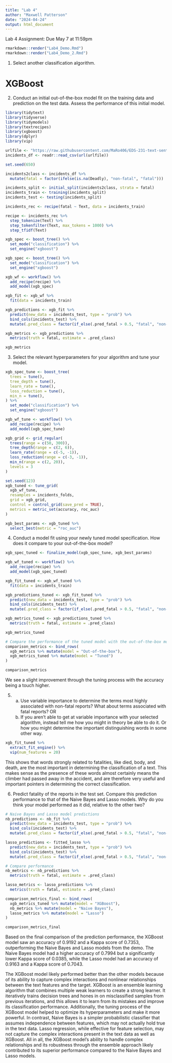 ```yaml
---
title: "Lab 4"
author: "Maxwell Patterson"
date: "2024-04-24"
output: html_document
---
```


Lab 4 Assignment: Due May 7 at 11:59pm

```r
rmarkdown::render("Lab4_Demo.Rmd")
rmarkdown::render("Lab4_Demo_2.Rmd")
```


1. Select another classification algorithm.  

# XGBoost

2. Conduct an initial out-of-the-box model fit on the training data and prediction on the test data.  Assess the performance of this initial model. 

```r
library(tidytext)
library(tidyverse)
library(tidymodels)
library(textrecipes)
library(xgboost)
library(dplyr)
library(vip)
```


```r
urlfile <- "https://raw.githubusercontent.com/MaRo406/EDS-231-text-sentiment/main/data/climbing_reports_model_dat.csv"
incidents_df <- readr::read_csv(url(urlfile))
```
```r
set.seed(650)

incidents2class <- incidents_df %>%
  mutate(fatal = factor(ifelse(is.na(Deadly), "non-fatal", "fatal")))

incidents_split <- initial_split(incidents2class, strata = fatal)
incidents_train <- training(incidents_split)
incidents_test <- testing(incidents_split)
```

```r
incidents_rec <- recipe(fatal ~ Text, data = incidents_train)

recipe <- incidents_rec %>%
  step_tokenize(Text) %>%
  step_tokenfilter(Text, max_tokens = 1000) %>%
  step_tfidf(Text)
```

```r
xgb_spec <- boost_tree() %>%
  set_mode("classification") %>%
  set_engine("xgboost")
```

```r
xgb_spec <- boost_tree() %>%
  set_mode("classification") %>%
  set_engine("xgboost")
```

```r
xgb_wf <- workflow() %>%
  add_recipe(recipe) %>%
  add_model(xgb_spec)
```

```r
xgb_fit <- xgb_wf %>%
  fit(data = incidents_train)

xgb_predictions <- xgb_fit %>%
  predict(new_data = incidents_test, type = "prob") %>%
  bind_cols(incidents_test) %>%
  mutate(.pred_class = factor(if_else(.pred_fatal > 0.5, "fatal", "non-fatal"), levels = levels(incidents_test$fatal)))

xgb_metrics <- xgb_predictions %>%
  metrics(truth = fatal, estimate = .pred_class)

xgb_metrics
```



3. Select the relevant hyperparameters for your algorithm and tune your model.

```r
xgb_spec_tune <- boost_tree(
  trees = tune(),
  tree_depth = tune(),
  learn_rate = tune(),
  loss_reduction = tune(),
  min_n = tune(),
) %>%
  set_mode("classification") %>%
  set_engine("xgboost")

xgb_wf_tune <- workflow() %>%
  add_recipe(recipe) %>%
  add_model(xgb_spec_tune)

xgb_grid <- grid_regular(
  trees(range = c(50, 300)),
  tree_depth(range = c(2, 6)),
  learn_rate(range = c(-5, -1)),
  loss_reduction(range = c(-3, -1)),
  min_n(range = c(2, 20)),
  levels = 3
)

set.seed(123)
xgb_tuned <- tune_grid(
  xgb_wf_tune,
  resamples = incidents_folds,
  grid = xgb_grid,
  control = control_grid(save_pred = TRUE),
  metrics = metric_set(accuracy, roc_auc)
)

xgb_best_params <- xgb_tuned %>%
  select_best(metric = "roc_auc")
```


4. Conduct a model fit using your newly tuned model specification.  How does it compare to your out-of-the-box model?

```r
xgb_spec_tuned <- finalize_model(xgb_spec_tune, xgb_best_params)

xgb_wf_tuned <- workflow() %>%
  add_recipe(recipe) %>%
  add_model(xgb_spec_tuned)

xgb_fit_tuned <- xgb_wf_tuned %>%
  fit(data = incidents_train)

xgb_predictions_tuned <- xgb_fit_tuned %>%
  predict(new_data = incidents_test, type = "prob") %>%
  bind_cols(incidents_test) %>%
  mutate(.pred_class = factor(if_else(.pred_fatal > 0.5, "fatal", "non-fatal"), levels = levels(incidents_test$fatal)))

xgb_metrics_tuned <- xgb_predictions_tuned %>%
  metrics(truth = fatal, estimate = .pred_class)

xgb_metrics_tuned

# Compare the performance of the tuned model with the out-of-the-box model
comparison_metrics <- bind_rows(
  xgb_metrics %>% mutate(model = "Out-of-the-box"),
  xgb_metrics_tuned %>% mutate(model = "Tuned")
)

comparison_metrics
```

We see a slight improvement through the tuning process with the accuracy being a touch higher.


5.
  a. Use variable importance to determine the terms most highly associated with non-fatal reports?  What about terms associated with fatal reports? OR
  b. If you aren't able to get at variable importance with your selected algorithm, instead tell me how you might in theory be able to do it. Or how you might determine the important distinguishing words in some other way. 
  
```r
xgb_fit_tuned %>%
  extract_fit_engine() %>%
  vip(num_features = 20)
```
  
  This shows that words strongly related to fatalities, like died, body, and death, are the most important in determining the classification of a text. This makes sense as the presence of these words almost certainly means the climber had passed away in the accident, and are therefore very useful and important pointers in determining the correct classification.

6. Predict fatality of the reports in the test set.  Compare this prediction performance to that of the Naive Bayes and Lasso models.  Why do you think your model performed as it did, relative to the other two?

```r
# Naive Bayes and Lasso model predictions 
nb_predictions <- nb_fit %>%
  predict(new_data = incidents_test, type = "prob") %>%
  bind_cols(incidents_test) %>%
  mutate(.pred_class = factor(if_else(.pred_fatal > 0.5, "fatal", "non-fatal"), levels = levels(incidents_test$fatal)))

lasso_predictions <- fitted_lasso %>%
  predict(new_data = incidents_test, type = "prob") %>%
  bind_cols(incidents_test) %>%
  mutate(.pred_class = factor(if_else(.pred_fatal > 0.5, "fatal", "non-fatal"), levels = levels(incidents_test$fatal)))

# Compare performance
nb_metrics <- nb_predictions %>%
  metrics(truth = fatal, estimate = .pred_class)

lasso_metrics <- lasso_predictions %>%
  metrics(truth = fatal, estimate = .pred_class)

comparison_metrics_final <- bind_rows(
  xgb_metrics_tuned %>% mutate(model = "XGBoost"),
  nb_metrics %>% mutate(model = "Naive Bayes"),
  lasso_metrics %>% mutate(model = "Lasso")
)

comparison_metrics_final
```


Based on the final comparison of the prediction performance, the XGBoost model saw an accuracy of 0.9192 and a Kappa score of 0.7353, outperforming the Naive Bayes and Lasso models from the demo. The Naive Bayes model had a higher accuracy of 0.7994 but a significantly lower Kappa score of 0.0385, while the Lasso model had an accuracy of 0.9163 and a Kappa score of 0.7043.

The XGBoost model likely performed better than the other models because of its ability to capture complex interactions and nonlinear relationships between the text features and the target. XGBoost is an ensemble learning algorithm that combines multiple weak learners to create a strong learner. It iteratively trains decision trees and hones in on misclassified samples from previous iterations, and this allows it to learn from its mistakes and improve its classification performance. Additionally, the tuning process of the XGBoost model helped to optimize its hyperparameters and make it more powerful. In contrast, Naive Bayes is a simpler probabilistic classifier that assumes independence between features, which may not actually hold true in the text data. Lasso regression, while effective for feature selection, may not capture the complex interactions present in the text data as well as XGBoost. All in all, the XGBoost model's ability to handle complex relationships and its robustness through the ensemble approach likely contributed to its superior performance compared to the Naive Bayes and Lasso models.













